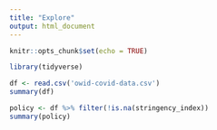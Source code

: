 ```yaml
---
title: "Explore"
output: html_document
---
```


```r
knitr::opts_chunk$set(echo = TRUE)
```

```r
library(tidyverse)
```


```r
df <- read.csv('owid-covid-data.csv')
summary(df)
```

```r
policy <- df %>% filter(!is.na(stringency_index))
summary(policy)
```

